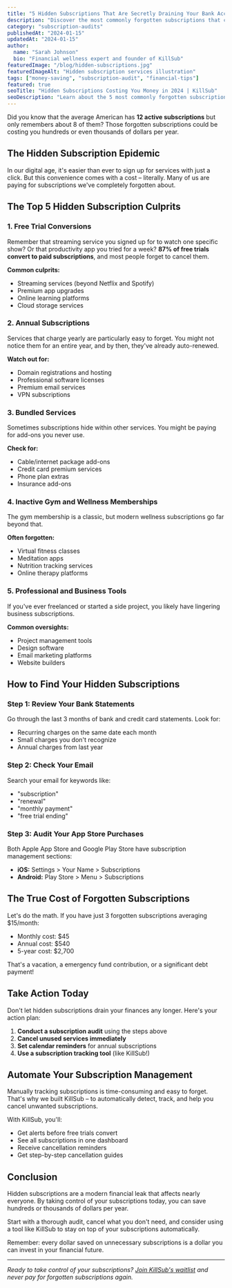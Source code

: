 ```yaml
---
title: "5 Hidden Subscriptions That Are Secretly Draining Your Bank Account"
description: "Discover the most commonly forgotten subscriptions that could be costing you hundreds of dollars per year."
category: "subscription-audits"
publishedAt: "2024-01-15"
updatedAt: "2024-01-15"
author:
  name: "Sarah Johnson"
  bio: "Financial wellness expert and founder of KillSub"
featuredImage: "/blog/hidden-subscriptions.jpg"
featuredImageAlt: "Hidden subscription services illustration"
tags: ["money-saving", "subscription-audit", "financial-tips"]
featured: true
seoTitle: "Hidden Subscriptions Costing You Money in 2024 | KillSub"
seoDescription: "Learn about the 5 most commonly forgotten subscriptions that drain your bank account. Save hundreds per year by finding and canceling these hidden charges."
---
```


Did you know that the average American has **12 active subscriptions** but only remembers about 8 of them? Those forgotten subscriptions could be costing you hundreds or even thousands of dollars per year.

## The Hidden Subscription Epidemic

In our digital age, it's easier than ever to sign up for services with just a click. But this convenience comes with a cost – literally. Many of us are paying for subscriptions we've completely forgotten about.

## The Top 5 Hidden Subscription Culprits

### 1. Free Trial Conversions

Remember that streaming service you signed up for to watch one specific show? Or that productivity app you tried for a week? **87% of free trials convert to paid subscriptions**, and most people forget to cancel them.

**Common culprits:**
- Streaming services (beyond Netflix and Spotify)
- Premium app upgrades
- Online learning platforms
- Cloud storage services

### 2. Annual Subscriptions

Services that charge yearly are particularly easy to forget. You might not notice them for an entire year, and by then, they've already auto-renewed.

**Watch out for:**
- Domain registrations and hosting
- Professional software licenses
- Premium email services
- VPN subscriptions

### 3. Bundled Services

Sometimes subscriptions hide within other services. You might be paying for add-ons you never use.

**Check for:**
- Cable/internet package add-ons
- Credit card premium services
- Phone plan extras
- Insurance add-ons

### 4. Inactive Gym and Wellness Memberships

The gym membership is a classic, but modern wellness subscriptions go far beyond that.

**Often forgotten:**
- Virtual fitness classes
- Meditation apps
- Nutrition tracking services
- Online therapy platforms

### 5. Professional and Business Tools

If you've ever freelanced or started a side project, you likely have lingering business subscriptions.

**Common oversights:**
- Project management tools
- Design software
- Email marketing platforms
- Website builders

## How to Find Your Hidden Subscriptions

### Step 1: Review Your Bank Statements

Go through the last 3 months of bank and credit card statements. Look for:
- Recurring charges on the same date each month
- Small charges you don't recognize
- Annual charges from last year

### Step 2: Check Your Email

Search your email for keywords like:
- "subscription"
- "renewal"
- "monthly payment"
- "free trial ending"

### Step 3: Audit Your App Store Purchases

Both Apple App Store and Google Play Store have subscription management sections:
- **iOS:** Settings > Your Name > Subscriptions
- **Android:** Play Store > Menu > Subscriptions

## The True Cost of Forgotten Subscriptions

Let's do the math. If you have just 3 forgotten subscriptions averaging $15/month:
- Monthly cost: $45
- Annual cost: $540
- 5-year cost: $2,700

That's a vacation, a emergency fund contribution, or a significant debt payment!

## Take Action Today

Don't let hidden subscriptions drain your finances any longer. Here's your action plan:

1. **Conduct a subscription audit** using the steps above
2. **Cancel unused services immediately**
3. **Set calendar reminders** for annual subscriptions
4. **Use a subscription tracking tool** (like KillSub!)

## Automate Your Subscription Management

Manually tracking subscriptions is time-consuming and easy to forget. That's why we built KillSub – to automatically detect, track, and help you cancel unwanted subscriptions.

With KillSub, you'll:
- Get alerts before free trials convert
- See all subscriptions in one dashboard
- Receive cancellation reminders
- Get step-by-step cancellation guides

## Conclusion

Hidden subscriptions are a modern financial leak that affects nearly everyone. By taking control of your subscriptions today, you can save hundreds or thousands of dollars per year. 

Start with a thorough audit, cancel what you don't need, and consider using a tool like KillSub to stay on top of your subscriptions automatically.

Remember: every dollar saved on unnecessary subscriptions is a dollar you can invest in your financial future.

---

*Ready to take control of your subscriptions? [Join KillSub's waitlist](#) and never pay for forgotten subscriptions again.*
